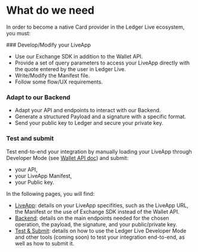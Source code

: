 
# What do we need

In order to become a native Card provider in the Ledger Live ecosystem, you must:

<Steps>
### Develop/Modify your LiveApp
 
- Use our Exchange SDK in addition to the Wallet API.
- Provide a set of query parameters to access your LiveApp directly with the quote entered by the user in Ledger Live. 
- Write/Modify the Manifest file. 
- Follow some flow/UX requirements.

### Adapt to our Backend
 
- Adapt your API and endpoints to interact with our Backend.
- Generate a structured Payload and a signature with a specific format.
- Send your public key to Ledger and secure your private key.

### Test and submit

Test end-to-end your integration by manually loading your LiveApp through Developer Mode (see [Wallet API doc](https://wallet.api.live.ledger.com/docs/discover/dapp-browser/manifest#load-your-live-app-locally-on-desktop)) and submit:
  - your API, 
  - your LiveApp Manifest,
  - your Public key.

</Steps>

In the following pages, you will find:
- [LiveApp](fund/providers-liveapp): details on your LiveApp specifities, such as the LiveApp URL, the Manifest or the use of Exchange SDK instead of the Wallet API.
- [Backend](fund/providers-backend): details on the main endpoints needed for the chosen operation, the payload, the signature, and your public/private key.
- [Test & Submit](fund/providers-test-and-submit): details on how to use the Ledger Live Developer Mode and other tools (coming soon) to test your integration end-to-end, as well as how to submit it. 